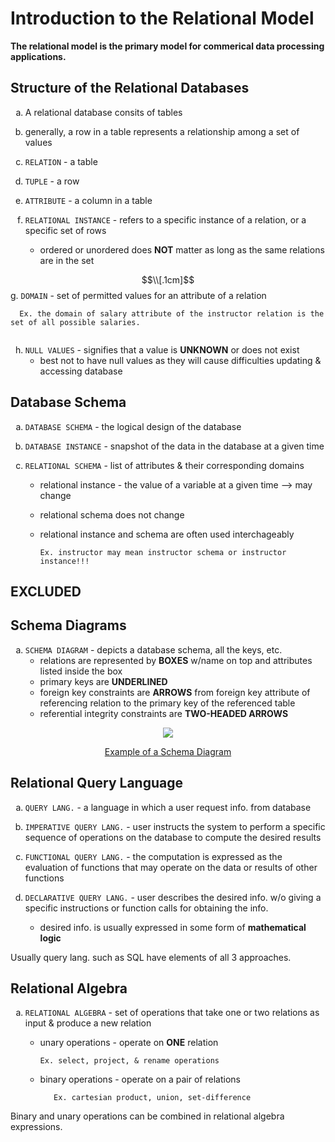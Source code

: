 # Introduction to the Relational Model 
__The relational model is the primary model for commerical data processing applications.__

## Structure of the Relational Databases
a. A relational database consits of tables

b. generally, a row in a table represents a relationship among a set of values 

c. `RELATION` - a table 

d. `TUPLE` - a row 

e. `ATTRIBUTE` - a column in a table 

f. `RELATIONAL INSTANCE` - refers to a specific instance of a relation, or a specific set of rows 
      - ordered or unordered does __NOT__ matter as long as the same relations are in the set 
      
$$\\[.1cm]$$
g. `DOMAIN` - set of permitted values for an attribute of a relation 
            
      Ex. the domain of salary attribute of the instructor relation is the set of all possible salaries. 
       
h. `NULL VALUES` - signifies that a value is __UNKNOWN__ or does not exist 
      - best not to have null values as they will cause difficulties updating & accessing database 
      
## Database Schema 
a. `DATABASE SCHEMA` - the logical design of the database 
b. `DATABASE INSTANCE` - snapshot of the data in the database at a given time 

c. `RELATIONAL SCHEMA` - list of attributes & their corresponding domains 
      - relational instance - the value of a variable at a given time --> may change 
      - relational schema does not change 
      - relational instance and schema are often used interchageably
            
            
            Ex. instructor may mean instructor schema or instructor instance!!!


## EXCLUDED

## Schema Diagrams 
a. `SCHEMA DIAGRAM` - depicts a database schema, all the keys, etc. 
      - relations are represented by __BOXES__ w/name on top and attributes listed inside the box 
      - primary keys are __UNDERLINED__ 
      - foreign key constraints are __ARROWS__ from foreign key attribute of referencing relation to the primary key of the referenced table 
      - referential integrity constraints are __TWO-HEADED ARROWS__
      
<center>
![](images/ch2/schemaDiagram.JPG){}

[Example of a Schema Diagram]()
</center>

## Relational Query Language
a. `QUERY LANG.` - a language in which a user request info. from database 

b. `IMPERATIVE QUERY LANG.` - user instructs the system to perform a specific sequence of operations on the database to compute the desired results 

c. `FUNCTIONAL QUERY LANG.` - the computation is expressed as the evaluation of functions that may operate on the data or results of other functions

d. `DECLARATIVE QUERY LANG.` - user describes the desired info. w/o giving a specific instructions or function calls for obtaining the info. 
      - desired info. is usually expressed in some form of __mathematical logic__ 
      
:::note 
Usually query lang. such as SQL have elements of all 3 approaches.
::: 


## Relational Algebra 
a. `RELATIONAL ALGEBRA` - set of operations that take one or two relations as input & produce a new relation 
      - unary operations - operate on __ONE__ relation 
      
      
            Ex. select, project, & rename operations 
      
   - binary operations - operate on a pair of relations
    
      
            Ex. cartesian product, union, set-difference 
      
:::note 
Binary and unary operations can be combined in relational algebra expressions.
::: 
      
      
      
      
      
      
      
      
      
            







